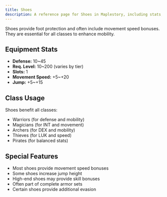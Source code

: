 ```yaml
---
title: Shoes
description: A reference page for Shoes in Maplestory, including stats, usage, and benefits.
---
```


Shoes provide foot protection and often include movement speed bonuses. They are essential for all classes to enhance mobility.

## Equipment Stats

* **Defense:** 10~45
* **Req. Level:** 10~200 (varies by tier)
* **Slots:** 1
* **Movement Speed:** +5~+20
* **Jump:** +5~+15

## Class Usage

Shoes benefit all classes:
* Warriors (for defense and mobility)
* Magicians (for INT and movement)
* Archers (for DEX and mobility)
* Thieves (for LUK and speed)
* Pirates (for balanced stats)

## Special Features

* Most shoes provide movement speed bonuses
* Some shoes increase jump height
* High-end shoes may provide skill bonuses
* Often part of complete armor sets
* Certain shoes provide additional evasion
